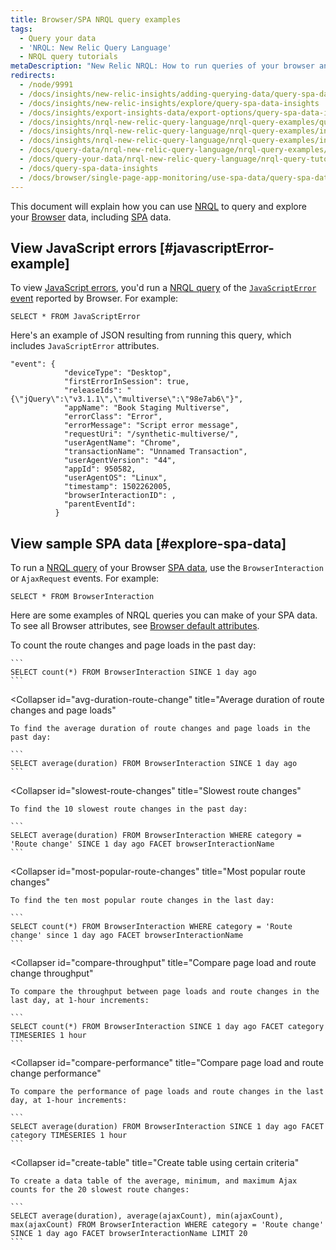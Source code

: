 ```yaml
---
title: Browser/SPA NRQL query examples
tags:
  - Query your data
  - 'NRQL: New Relic Query Language'
  - NRQL query tutorials
metaDescription: "New Relic NRQL: How to run queries of your browser and single-page application (SPA) data reported by Browser."
redirects:
  - /node/9991
  - /docs/insights/new-relic-insights/adding-querying-data/query-spa-data-insights
  - /docs/insights/new-relic-insights/explore/query-spa-data-insights
  - /docs/insights/export-insights-data/export-options/query-spa-data-insights
  - /docs/insights/nrql-new-relic-query-language/nrql-query-examples/query-spa-data-insights
  - /docs/insights/nrql-new-relic-query-language/nrql-query-examples/insights-query-examples-new-relic-browser-single-page-app-data
  - /docs/insights/nrql-new-relic-query-language/nrql-query-examples/insights-query-examples-new-relic-browser-spa
  - /docs/query-data/nrql-new-relic-query-language/nrql-query-examples/insights-query-examples-new-relic-browser-spa
  - /docs/query-your-data/nrql-new-relic-query-language/nrql-query-tutorials/new-relic-browserspa-nrql-query-examples
  - /docs/query-spa-data-insights
  - /docs/browser/single-page-app-monitoring/use-spa-data/query-spa-data-new-relic
---
```


This document will explain how you can use [NRQL](/docs/query-data/nrql-new-relic-query-language/getting-started/introduction-nrql) to query and explore your [Browser](/docs/browser/new-relic-browser/getting-started/introduction-new-relic-browser) data, including [SPA](/docs/browser/single-page-app-monitoring/get-started/welcome-single-page-app-monitoring) data.

## View JavaScript errors [#javascriptError-example]

To view [JavaScript errors](/docs/browser/new-relic-browser/browser-pro-features/javascript-errors-page-examine-errors-over-time), you'd run a [NRQL query](/docs/query-data/nrql-new-relic-query-language/getting-started/introduction-nrql) of the [`JavaScriptError` event](/docs/insights/insights-data-sources/default-data/browser-default-events-attributes-insights#javascriptError-attributes) reported by Browser. For example:

```
SELECT * FROM JavaScriptError
```

Here's an example of JSON resulting from running this query, which includes `JavaScriptError` attributes.

```
"event": {
            "deviceType": "Desktop",
            "firstErrorInSession": true,
            "releaseIds": "{\"jQuery\":\"v3.1.1\",\"multiverse\":\"98e7ab6\"}",
            "appName": "Book Staging Multiverse",
            "errorClass": "Error",
            "errorMessage": "Script error message",
            "requestUri": "/synthetic-multiverse/",
            "userAgentName": "Chrome",
            "transactionName": "Unnamed Transaction",
            "userAgentVersion": "44",
            "appId": 950582,
            "userAgentOS": "Linux",
            "timestamp": 1502262005,
            "browserInteractionID": ,
            "parentEventId": 
          }
```

## View sample SPA data [#explore-spa-data]

To run a [NRQL query](/docs/query-data/nrql-new-relic-query-language/getting-started/introduction-nrql) of your Browser [SPA data](/docs/browser/single-page-app-monitoring/get-started/introduction-single-page-app-monitoring), use the `BrowserInteraction` or `AjaxRequest` events. For example:

```
SELECT * FROM BrowserInteraction
```

Here are some examples of NRQL queries you can make of your SPA data. To see all Browser attributes, see [Browser default attributes](/docs/insights/insights-data-sources/default-data/browser-default-events-attributes-insights).

<CollapserGroup>
  <Collapser
    id="count-route-changes"
    title="Count route changes and page loads"
  >
    To count the route changes and page loads in the past day:

    ```
    SELECT count(*) FROM BrowserInteraction SINCE 1 day ago
    ```
  </Collapser>

  <Collapser
    id="avg-duration-route-change"
    title="Average duration of route changes and page loads"
  >
    To find the average duration of route changes and page loads in the past day:

    ```
    SELECT average(duration) FROM BrowserInteraction SINCE 1 day ago
    ```
  </Collapser>

  <Collapser
    id="slowest-route-changes"
    title="Slowest route changes"
  >
    To find the 10 slowest route changes in the past day:

    ```
    SELECT average(duration) FROM BrowserInteraction WHERE category = 'Route change' SINCE 1 day ago FACET browserInteractionName
    ```
  </Collapser>

  <Collapser
    id="most-popular-route-changes"
    title="Most popular route changes"
  >
    To find the ten most popular route changes in the last day:

    ```
    SELECT count(*) FROM BrowserInteraction WHERE category = 'Route change' since 1 day ago FACET browserInteractionName
    ```
  </Collapser>

  <Collapser
    id="compare-throughput"
    title="Compare page load and route change throughput"
  >
    To compare the throughput between page loads and route changes in the last day, at 1-hour increments:

    ```
    SELECT count(*) FROM BrowserInteraction SINCE 1 day ago FACET category TIMESERIES 1 hour
    ```
  </Collapser>

  <Collapser
    id="compare-performance"
    title="Compare page load and route change performance"
  >
    To compare the performance of page loads and route changes in the last day, at 1-hour increments:

    ```
    SELECT average(duration) FROM BrowserInteraction SINCE 1 day ago FACET category TIMESERIES 1 hour
    ```
  </Collapser>

  <Collapser
    id="create-table"
    title="Create table using certain criteria"
  >
    To create a data table of the average, minimum, and maximum Ajax counts for the 20 slowest route changes:

    ```
    SELECT average(duration), average(ajaxCount), min(ajaxCount), max(ajaxCount) FROM BrowserInteraction WHERE category = 'Route change' SINCE 1 day ago FACET browserInteractionName LIMIT 20
    ```
  </Collapser>
</CollapserGroup>
